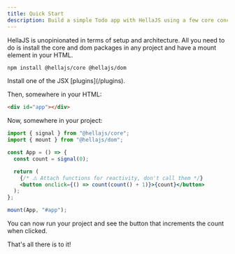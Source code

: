 ```yaml
---
title: Quick Start
description: Build a simple Todo app with HellaJS using a few core concepts.
---
```



HellaJS is unopinionated in terms of setup and architecture. All you need to do is install the core and dom packages in any project and have a mount element in your HTML.

```bash
npm install @hellajs/core @hellajs/dom
```

<Aside type="note" title="JSX Setup">
  Install one of the JSX [plugins](/plugins).
</Aside>

Then, somewhere in your HTML:

```html
<div id="app"></div>
```

Now, somewhere in your project:


```jsx
import { signal } from "@hellajs/core";
import { mount } from "@hellajs/dom";

const App = () => {
  const count = signal(0);

  return (
    {/* ⚠️ Attach functions for reactivity, don't call them */}
    <button onclick={() => count(count() + 1)}>{count}</button>
  );
};

mount(App, "#app");
```

You can now run your project and see the button that increments the count when clicked.

That's all there is to it!


